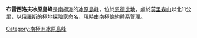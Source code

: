{{Coord|66|42|S|52|24|E|source:GNIS|display=title}}

'''布雷西洛夫冰原島峰'''是[[南極洲|南極洲]]的[[冰原島峰|冰原島峰]]，位於[[恩德比地|恩德比地]]，處於[[莫里森山|莫里森山]]以北11公里，以[[俄羅斯|俄羅斯]]的極地探險家命名，現時由[[南極條約體系|南極條約體系]]管理。

{{Antarctica-geo-stub}}
[[Category:南極洲冰原島峰|Category:南極洲冰原島峰]]